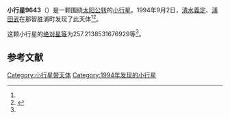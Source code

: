 {{Infobox planet
| bgcolour = #FFFFC0
| name = 9643
| symbol = 
| image = 
| caption = 
| discovery = yes
| discovery_ref = 
| discoverer = [[清水義定|清水義定]]、[[浦田武|浦田武]]
| discovery_site = [[那智胜浦町|那智胜浦町]] 
| discovered = 1994年9月2日
| designations = yes
| mp_name = 
| named_after = 
| alt_names = 1994 RX/ 1977 DQ4 / 1987 YG6 / 1992 CF5
| mp_category = [[主带小行星|主带小行星]]
| orbit_ref = <ref name="a">[http://ssd.jpl.nasa.gov/sbdb.cgi?sstr=9643 9643] {{Wayback|url=http://ssd.jpl.nasa.gov/sbdb.cgi?sstr=9643 |date=20210717065900 }}，小行星數據庫瀏覽器（JPL Small-Body Database Browser）－[[美国国家航空航天局|美国国家航空航天局]]喷气推进实验室</ref>
| epoch = 2456400.5 (2013年4月18日更新)
| aphelion = {{convert|3.038128041098615|AU|km|3|abbr=on|lk=out}}
| perihelion = {{convert|1.82048575478343|AU|km|3|abbr=on}}
| semimajor = {{convert|2.429306897941022|AU|km|3|abbr=on}}
| eccentricity = 0.250615163
| period = 1382.999432 [[日|日]]<br />3.79[[儒略年|儒略年]]
| avg_speed = 
| inclination = 8.171725773964583
| asc_node = 125.7550598649905
| mean_anomaly = 
| arg_peri = 257.2138531676929
| satellites = 
| physical_characteristics = yes
| dimensions = 
| mass = 
| density = 
| surface_grav = 
| escape_velocity = 
| sidereal_day = 
| axial_tilt = 
| pole_ecliptic_lat = 
| pole_ecliptic_lon = 
| albedo = 
| temperatures= 
| temp_name1 = 
| mean_temp_1 = 
| max_temp_1 = 
| temp_name2 = 
| max_temp_2 = 
| spectral_type = 
| abs_magnitude = 257.2138531676929
}}

'''小行星9643'''（{{lang-en|9643}}）是一颗围绕[[太阳|太阳]][[公转|公转]]的[[小行星|小行星]]。1994年9月2日，[[清水義定|清水義定]]、[[浦田武|浦田武]]在那智胜浦町发现了此天体<ref name="a" /><ref>{{cite news|title=小行星列表|url=http://cfa-www.harvard.edu/iau/lists/NumberedMPs.txt|accessdate=2013-07-08|newspaper=哈佛大学|archive-date=2008-05-17|archive-url=https://web.archive.org/web/20080517010638/http://cfa-www.harvard.edu/iau/lists/NumberedMPs.txt|dead-url=no}}</ref>。

这颗小行星的[[绝对星等|绝对星等]]为257.2138531676929等<ref name="a" />。

==参考文献==
{{reflist}}
{{Minor Planet Number|[[小行星9642|小行星9642]]|[[小行星9644|小行星9644]]}}

{{小天体}}

[[Category:小行星带天体|Category:小行星带天体]]
[[Category:1994年发现的小行星|Category:1994年发现的小行星]]

{{asteroid-stub}}